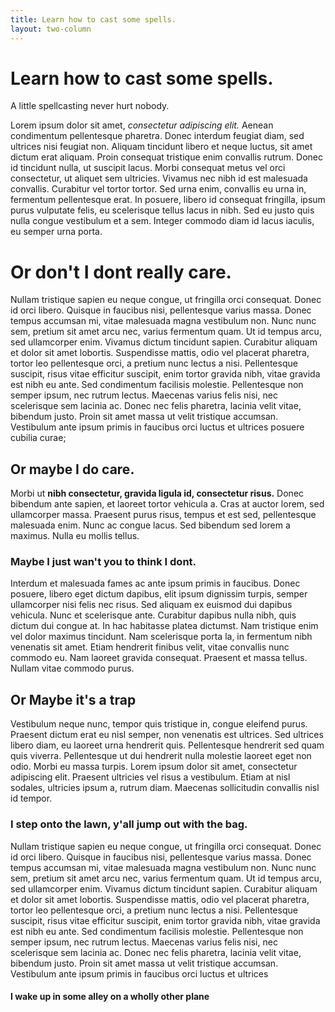 ```yaml
---
title: Learn how to cast some spells.
layout: two-column
---
```


# Learn how to cast some spells.

A little spellcasting never hurt nobody.

Lorem ipsum dolor sit amet, _consectetur adipiscing elit._ Aenean
condimentum pellentesque pharetra. Donec interdum feugiat diam,
sed ultrices nisi feugiat non. Aliquam tincidunt libero et neque
luctus, sit amet dictum erat aliquam. Proin consequat tristique
enim convallis rutrum. Donec id tincidunt nulla, ut suscipit lacus.
Morbi consequat metus vel orci consectetur, ut aliquet sem ultricies.
Vivamus nec nibh id est malesuada convallis. Curabitur vel tortor
tortor. Sed urna enim, convallis eu urna in, fermentum pellentesque
erat. In posuere, libero id consequat fringilla, ipsum purus
vulputate felis, eu scelerisque tellus lacus in nibh. Sed eu justo
quis nulla congue vestibulum et a sem. Integer commodo diam id lacus
iaculis, eu semper urna porta.

# Or don't I dont really care.

Nullam tristique sapien eu neque congue, ut fringilla orci consequat.
Donec id orci libero. Quisque in faucibus nisi, pellentesque varius
massa. Donec tempus accumsan mi, vitae malesuada magna vestibulum non.
Nunc nunc sem, pretium sit amet arcu nec, varius fermentum quam.
Ut id tempus arcu, sed ullamcorper enim. Vivamus dictum tincidunt
sapien. Curabitur aliquam et dolor sit amet lobortis. Suspendisse
mattis, odio vel placerat pharetra, tortor leo pellentesque orci,
a pretium nunc lectus a nisi. Pellentesque suscipit, risus vitae
efficitur suscipit, enim tortor gravida nibh, vitae gravida est nibh
eu ante. Sed condimentum facilisis molestie. Pellentesque non semper
ipsum, nec rutrum lectus. Maecenas varius felis nisi, nec scelerisque
sem lacinia ac. Donec nec felis pharetra, lacinia velit vitae,
bibendum justo. Proin sit amet massa ut velit tristique accumsan.
Vestibulum ante ipsum primis in faucibus orci luctus et ultrices
posuere cubilia curae;

## Or maybe I do care.

Morbi ut **nibh consectetur, gravida ligula id, consectetur risus.**
Donec bibendum ante sapien, et laoreet tortor vehicula a. Cras at
auctor lorem, sed ullamcorper massa. Praesent purus risus, tempus
et est sed, pellentesque malesuada enim. Nunc ac congue lacus. Sed
bibendum sed lorem a maximus. Nulla eu mollis tellus.

### Maybe I just wan't you to think I dont.

Interdum et malesuada fames ac ante ipsum primis in faucibus. Donec
posuere, libero eget dictum dapibus, elit ipsum dignissim turpis,
semper ullamcorper nisi felis nec risus. Sed aliquam ex euismod dui
dapibus vehicula. Nunc et scelerisque ante. Curabitur dapibus nulla
nibh, quis dictum dui congue at. In hac habitasse platea dictumst.
Nam tristique enim vel dolor maximus tincidunt. Nam scelerisque porta
la, in fermentum nibh venenatis sit amet. Etiam hendrerit finibus
velit, vitae convallis nunc commodo eu. Nam laoreet gravida consequat.
Praesent et massa tellus. Nullam vitae commodo purus.

## Or Maybe it's a trap

Vestibulum neque nunc, tempor quis tristique in, congue eleifend
purus. Praesent dictum erat eu nisl semper, non venenatis est
ultrices. Sed ultrices libero diam, eu laoreet urna hendrerit quis.
Pellentesque hendrerit sed quam quis viverra. Pellentesque ut dui
hendrerit nulla molestie laoreet eget non odio. Morbi eu massa
turpis. Lorem ipsum dolor sit amet, consectetur adipiscing elit.
Praesent ultricies vel risus a vestibulum. Etiam at nisl sodales,
ultricies ipsum a, rutrum diam. Maecenas sollicitudin convallis nisl
id tempor.

### I step onto the lawn, y'all jump out with the bag.

Nullam tristique sapien eu neque congue, ut fringilla orci consequat.
Donec id orci libero. Quisque in faucibus nisi, pellentesque varius
massa. Donec tempus accumsan mi, vitae malesuada magna vestibulum non.
Nunc nunc sem, pretium sit amet arcu nec, varius fermentum quam. Ut
id tempus arcu, sed ullamcorper enim. Vivamus dictum tincidunt sapien.
Curabitur aliquam et dolor sit amet lobortis. Suspendisse mattis,
odio vel placerat pharetra, tortor leo pellentesque orci, a pretium
nunc lectus a nisi. Pellentesque suscipit, risus vitae efficitur
suscipit, enim tortor gravida nibh, vitae gravida est nibh eu ante.
Sed condimentum facilisis molestie. Pellentesque non semper ipsum,
nec rutrum lectus. Maecenas varius felis nisi, nec scelerisque sem
lacinia ac. Donec nec felis pharetra, lacinia velit vitae, bibendum
justo. Proin sit amet massa ut velit tristique accumsan. Vestibulum
ante ipsum primis in faucibus orci luctus et ultrices

#### I wake up in some alley on a wholly other plane


